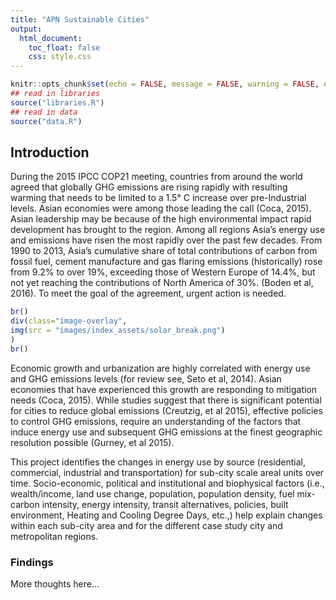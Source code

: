 ```yaml
---
title: "APN Sustainable Cities"
output:
  html_document:
    toc_float: false
    css: style.css
---
```

```r
knitr::opts_chunk$set(echo = FALSE, message = FALSE, warning = FALSE, error = FALSE )
## read in libraries
source("libraries.R")
## read in data
source("data.R")
```

## Introduction

During the 2015 IPCC COP21 meeting, countries from around the world agreed that globally GHG emissions are rising rapidly with resulting warming that needs to be limited to a 1.5° C increase over pre-Industrial levels. Asian economies were among those leading the call (Coca, 2015).  Asian leadership may be because of the high environmental impact rapid development has brought to the region.  Among all regions Asia’s energy use and emissions have risen the most rapidly over the past few decades.  From 1990 to 2013, Asia’s cumulative share of total contributions of carbon from fossil fuel, cement manufacture and gas flaring emissions (historically) rose from 9.2% to over 19%, exceeding those of Western Europe of 14.4%, but not yet reaching the contributions of North America of 30%. (Boden et al, 2016).  To meet the goal of the agreement, urgent action is needed.   

```r
br()
div(class="image-overlay",
img(src = "images/index_assets/solar_break.png")
)
br()
```

Economic growth and urbanization are highly correlated with energy use and GHG emissions levels (for review see, Seto et al, 2014).  Asian economies that have experienced this growth are responding to mitigation needs (Coca, 2015).  While studies suggest that there is significant potential for cities to reduce global emissions (Creutzig, et al 2015), effective policies to control GHG emissions, require an understanding of the factors that induce energy use and subsequent GHG emissions at the finest geographic resolution possible (Gurney, et al 2015).  

This project identifies the changes in energy use by source (residential, commercial, industrial and transportation) for sub-city scale areal units over time.  Socio-economic, political and institutional and biophysical factors (i.e., wealth/income, land use change, population, population density, fuel mix-carbon intensity, energy intensity, transit alternatives, policies, built environment, Heating and Cooling Degree Days, etc.,) help explain changes within each sub-city area and for the different case study city and metropolitan regions.   


### Findings


More thoughts here...

